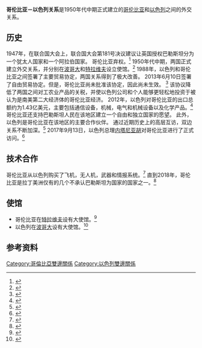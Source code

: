 {{bilateral|哥伦比亚－以色列|Colombia|Israel}}

'''哥伦比亚－以色列关系'''是1950年代中期正式建立的[[哥伦比亚|哥伦比亚]]和[[以色列|以色列]]之间的外交关系。

==历史 ==
1947年，在联合国大会上，联合国大会第181号决议建议让英国授权巴勒斯坦分为一个犹太人国家和一个阿拉伯国家。 哥伦比亚弃权。<ref>{{Cite web |url=http://www.factsofisrael.com/blog/archives/000520.html |title=facts of Israel: United Nations, 1947, Resolution 181 approves the creation of Israel, the Jewish State |accessdate=2020-10-27 |archive-date=2008-08-23 |archive-url=https://web.archive.org/web/20080823105241/http://factsofisrael.com/blog/archives/000520.html |dead-url=no }}</ref>
1950年代中期，两国正式建立外交关系，并分别在[[波哥大|波哥大]]和[[特拉维夫|特拉维夫]]设立使馆。<ref>{{Cite web |url=http://bogota.mfa.gov.il/mfm/web/main/document.asp?SubjectID=18365&MissionID=17&LanguageID=501&StatusID=0&DocumentID=-1 |title={{in lang|es}} Israeli embassy in Colombia: Israel and Colombia |accessdate=2020-10-27 |archive-date=2007-10-14 |archive-url=https://web.archive.org/web/20071014104154/http://bogota.mfa.gov.il/mfm/web/main/document.asp?SubjectID=18365&MissionID=17&LanguageID=501&StatusID=0&DocumentID=-1 |dead-url=no }}</ref>
1988年，以色列和哥伦比亚之间签署了主要贸易协定{{which|date=2013年7月}}，两国关系得到了极大改善。 2013年6月10日签署了自由贸易协定。但是，哥伦比亚尚未批准该协定，因此尚未生效。 
<ref>{{cite web|url=http://www.economy.gov.il/InternationalAffairs/TradePolicyAndAgreements/BilateralAgreementsDivision/Pages/Colombia.aspx/|title=Archived copy|access-date=12 May 2016|archive-url=https://web.archive.org/web/20160827050243/http://economy.gov.il/InternationalAffairs/TradePolicyAndAgreements/BilateralAgreementsDivision/Pages/Colombia.aspx|archive-date=2016-08-27|url-status=dead|dead-url=no}}</ref>
该协议降低了两国之间对工农业产品的关税，并使以色列公司和个人能够更轻松地投资于被认为是南美第二大经济体的哥伦比亚经济。 2012年，以色列对哥伦比亚的出口总额约为1.43亿美元，主要包括通信设备，机械，电气和机械设备以及化学产品。<ref>{{cite web|url=http://www.timesofisrael.com/israel-columbia-sign-free-trade-agreement/|title=Israel, Colombia sign free trade agreement|accessdate=2020-10-27|archive-date=2020-11-04|archive-url=https://web.archive.org/web/20201104091929/https://www.timesofisrael.com/israel-columbia-sign-free-trade-agreement/|dead-url=no}}</ref>
哥伦比亚还支持巴勒斯坦人民在该地区建立一个自由和独立国家的愿望。 此外，以色列是哥伦比亚在该地区的主要合作伙伴。 通过近期历史上的高层互访，双边关系不断加深。<ref>{{cite web|url=http://israel.embajada.gov.co/en/about/embassy|accessdate=31 March 2014|title=| Embajada de Colombia en Israel|archive-date=2020-10-30|archive-url=https://web.archive.org/web/20201030155725/http://israel.embajada.gov.co/en/about/embassy|dead-url=no}}</ref>
2017年9月13日，以色列总理[[内塔尼亚胡|内塔尼亚胡]]对哥伦比亚进行了正式访问。<ref>{{Cite web |url=https://www.timesofisrael.com/netanyahu-arrives-in-colombia-looks-to-help-post-conflict-efforts/ |title=Netanyahu arrives in Colombia, looks to help post-conflict efforts |accessdate=2020-10-27 |archive-date=2020-11-17 |archive-url=https://web.archive.org/web/20201117023506/https://www.timesofisrael.com/netanyahu-arrives-in-colombia-looks-to-help-post-conflict-efforts/ |dead-url=no }}</ref>

==技术合作==
哥伦比亚从以色列购买了飞机，无人机，武器和情报系统。<ref>{{Cite web |url=http://www.haaretz.com/hasen/spages/998838.html |title=Colombia hostage rescue: the Israeli angle - Haaretz - Israel News |accessdate=2020-10-27 |archive-date=2010-03-27 |archive-url=https://web.archive.org/web/20100327235415/http://www.haaretz.com/hasen/spages/998838.html |dead-url=no }}</ref> 
直到2018年，哥伦比亚是拉丁美洲仅有的几个不承认巴勒斯坦为国家的国家之一。<ref>{{Cite web | url=https://www.jpost.com/International/WJC-hails-Colombia-over-opposition-to-Palestinian-statehood | title=WJC hails Colombia over opposition to Palestinian statehood - World News - Jerusalem Post | accessdate=2020-10-27 | archive-date=2021-01-04 | archive-url=https://web.archive.org/web/20210104033832/https://www.jpost.com/International/WJC-hails-Colombia-over-opposition-to-Palestinian-statehood | dead-url=no }}</ref>

==使馆==
*哥伦比亚在[[特拉维夫|特拉维夫]]设有大使馆。<ref>{{Cite web |url=http://israel.embajada.gov.co/ |title=Embassy of Colombia in Israel |accessdate=2020-10-27 |archive-date=2020-11-25 |archive-url=https://web.archive.org/web/20201125020715/http://israel.embajada.gov.co/ |dead-url=no }}</ref>
*以色列在[[波哥大|波哥大]]设有大使馆。<ref>{{Cite web |url=http://embassies.gov.il/bogota/Pages/default.aspx |title=Embassy of Israel in Colombia |accessdate=2020-10-27 |archive-date=2021-01-16 |archive-url=https://web.archive.org/web/20210116090244/https://embassies.gov.il/bogota/Pages/default.aspx |dead-url=no }}</ref>

==参考资料==
{{reflist}}

{{哥倫比亞外交}}
{{以色列外交}}
[[Category:哥倫比亞雙邊關係|Category:哥倫比亞雙邊關係]]
[[Category:以色列雙邊關係|Category:以色列雙邊關係]]